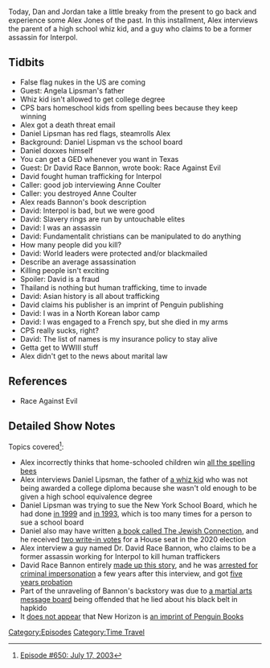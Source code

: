 {{Episode
    | title           = July 17, 2003
    | caption         = [https://knowledgefight.libsyn.com/650-july-17-2003 Listen to this episode on Libsyn]
    | episodeNumber   = 650
    | length          = 01:36:46
    | airDate         = February 18, 2022
    | coverageDate    = July 17, 2003
    | episodeType     = [[:Category:Time Travel|Time Travel]]
    | appearance      = [[Angela Lipsman]], [[Daniel Lipsman]], [[David Race Bannon]], [[Anne Coulter]]
    | previousEpisode = [[649: February 14, 2022]]
    | nextEpisode     = [[651: February 18, 2022]]
}}

{{Stub}}

Today, Dan and Jordan take a little breaky from the present to go back and experience some Alex Jones of the past.  In this installment, Alex interviews the parent of a high school whiz kid, and a guy who claims to be a former assassin for Interpol.

==Tidbits==

*False flag nukes in the US are coming
*Guest: Angela Lipsman's father
*Whiz kid isn't allowed to get college degree
*CPS bars homeschool kids from spelling bees because they keep winning
*Alex got a death threat email
*Daniel Lipsman has red flags, steamrolls Alex
*Background: Daniel Lispman vs the school board
*Daniel doxxes himself
*You can get a GED whenever you want in Texas
*Guest: Dr David Race Bannon, wrote book: Race Against Evil
*David fought human trafficking for Interpol
*Caller: good job interviewing Anne Coulter
*Caller: you destroyed Anne Coulter
*Alex reads Bannon's book description
*David: Interpol is bad, but we were good
*David: Slavery rings are run by untouchable elites
*David: I was an assassin
*David: Fundamentalit christians can be manipulated to do anything
*How many people did you kill?
*David: World leaders were protected and/or blackmailed
*Describe an average assassination
*Killing people isn't exciting
*Spoiler: David is a fraud
*Thailand is nothing but human trafficking, time to invade
*David: Asian history is all about trafficking
*David claims his publisher is an imprint of Penguin publishing
*David: I was in a North Korean labor camp
*David: I was engaged to a French spy, but she died in my arms
*CPS really sucks, right?
*David: The list of names is my insurance policy to stay alive
*Getta get to WWIII stuff
*Alex didn't get to the news about marital law

==References==

*Race Against Evil

==Detailed Show Notes==

Topics covered<ref>[https://knowledgefight.com/research/2022/2/17/episode-650-july-17-2003 Episode #650: July 17, 2003]</ref>:

*Alex incorrectly thinks that home-schooled children win [https://www.howtohomeschool.com/homeschool-advice/become-a-spelling-bee-champion all the spelling bees]
*Alex interviews Daniel Lipsman, the father of [https://www.bmcc.cuny.edu/news/early-riser/ a whiz kid] who was not being awarded a college diploma because she wasn't old enough to be given a high school equivalence degree
*Daniel Lipsman was trying to sue the New York School Board, which he had done [https://calculators.law/caselaw/decisions/59nNa7Vj8lJV/lipsman-v-new-york-city-board-of-education in 1999] and [https://www.nytimes.com/1993/09/10/nyregion/day-for-second-guessing-on-asbestos-delay.html in 1993], which is too many times for a person to sue a school board
*Daniel also may have written [https://books.google.com/books?dq=%22Daniel%20Jean%20Lipsman%22&hl=en&id=3T8hAQAAIAAJ&lpg=PA3122&ots=lmf_mFf4Dm&pg=PA3122&sa=X&sig=ACfU3U0B-BRE9q5BPiEwns5ns2xgapOuwQ&source=bl&ved=2ahUKEwjx0LHUg4b2AhWpmOAKHVwKAds4ChDoAXoECB0QAw#v=onepage&q=%22Daniel%20Jean%20Lipsman%22&f=false a book called The Jewish Connection], and he received [https://vote.nyc/sites/default/files/pdf/election_results/2020/20201103General%20Election/00100300013New%20York%20Representative%20in%20Congress%2013th%20Congressional%20District%20Recap.pdf two write-in votes] for a House seat in the 2020 election
*Alex interview a guy named Dr. David Race Bannon, who claims to be a former assassin working for Interpol to kill human traffickers
*David Race Bannon entirely [https://web.archive.org/web/20061014173440/http://www.charlotte.com/mld/charlotte/14897513.htm made up this story], and he was [https://www.justice.gov/archive/opa/pr/2006/January/06_usncb_049.html arrested for criminal impersonation] a few years after this interview, and got [https://www.denverpost.com/2006/06/29/briefs-630-3/ five years probation]
*Part of the unraveling of Bannon's backstory was due to [https://web.archive.org/web/20071029061412/http://www.bullshido.net/modules.php?file=viewarticle&id=226&name=Reviews a martial arts message board] being offended that he lied about his black belt in hapkido
*It [http://www.newhorizonpressbooks.com does not appear] that New Horizon is [https://permissions.penguinrandomhouse.com/imprints.php an imprint of Penguin Books]

[[Category:Episodes]]
[[Category:Time Travel]]
